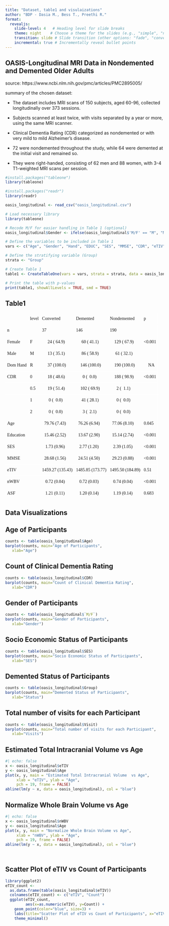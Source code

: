 ```yaml
---
title: "Dataset, table1 and visulaizations"
author: "BDP - Dasia M., Bess T., Preethi R."
format:
  revealjs:
    slide-level: 4   # Heading level for slide breaks
    theme: night    # Choose a theme for the slides (e.g., "simple", "night")
    transition: slide # Slide transition (other options: "fade", "convex", etc.)
    incremental: true # Incrementally reveal bullet points
---
```


## OASIS-Longitudinal MRI Data in Nondemented and Demented Older Adults {.smaller}
source: https://www.ncbi.nlm.nih.gov/pmc/articles/PMC2895005/

summary of the chosen dataset:

- The dataset includes MRI scans of 150 subjects, aged 60-96, collected longitudinally over 373 sessions.

- Subjects scanned at least twice, with visits separated by a year or more, using the same MRI scanner.

- Clinical Dementia Rating (CDR) categorized as nondemented or with very mild to mild Alzheimer’s disease.

- 72 were nondemented throughout the study, while 64 were demented at the initial visit and remained so.

- They were right-handed, consisting of 62 men and 88 women, with 3-4 T1-weighted MRI scans per session.


```r

#install.packages("tableone")
library(tableone)

#install.packages("readr")
library(readr)

oasis_longitudinal <- read_csv("oasis_longitudinal.csv")

# Load necessary library
library(tableone)

# Recode M/F for easier handling in Table 1 (optional)
oasis_longitudinal$Gender <- ifelse(oasis_longitudinal$'M/F' == "M", "Male", "Female")

# Define the variables to be included in Table 1
vars <- c("Age", "Gender", "Hand", "EDUC", "SES", "MMSE", "CDR", "eTIV", "nWBV", "ASF")

# Define the stratifying variable (Group)
strata <- "Group"

# Create Table 1
table1 <- CreateTableOne(vars = vars, strata = strata, data = oasis_longitudinal, factorVars = c("Gender", "Hand", "CDR"))

# Print the table with p-values
print(table1, showAllLevels = TRUE, smd = TRUE)

```



## Table1
<style type="text/css">
.tg  {border-collapse:collapse;border-spacing:0;}
.tg td{border-color:black;border-style:solid;border-width:1px;font-family:Arial, sans-serif;font-size:14px;
  overflow:hidden;padding:10px 5px;word-break:normal;}
.tg th{border-color:black;border-style:solid;border-width:1px;font-family:Arial, sans-serif;font-size:14px;
  font-weight:normal;overflow:hidden;padding:10px 5px;word-break:normal;}
.tg .tg-w7ak{border-color:#ffffff;font-family:Georgia, serif !important;text-align:left;vertical-align:top}
</style>
<table class="tg"><thead>
  <tr>
    <th class="tg-w7ak"></th>
    <th class="tg-w7ak">level</th>
    <th class="tg-w7ak">Converted</th>
    <th class="tg-w7ak">Demented</th>
    <th class="tg-w7ak">Nondemented</th>
    <th class="tg-w7ak">p</th>
  </tr></thead>
<tbody>
  <tr>
    <td class="tg-w7ak">n</td>
    <td class="tg-w7ak"></td>
    <td class="tg-w7ak">37</td>
    <td class="tg-w7ak">146</td>
    <td class="tg-w7ak">190</td>
    <td class="tg-w7ak"></td>
  </tr>
  <tr>
    <td class="tg-w7ak">Female</td>
    <td class="tg-w7ak">F</td>
    <td class="tg-w7ak">&nbsp;&nbsp;&nbsp;&nbsp;&nbsp;24 ( 64.9) </td>
    <td class="tg-w7ak">&nbsp;&nbsp;&nbsp;&nbsp;&nbsp;60 ( 41.1) </td>
    <td class="tg-w7ak">&nbsp;&nbsp;&nbsp;&nbsp;129 ( 67.9) </td>
    <td class="tg-w7ak">&lt;0.001</td>
  </tr>
  <tr>
    <td class="tg-w7ak">Male</td>
    <td class="tg-w7ak">M</td>
    <td class="tg-w7ak">&nbsp;&nbsp;&nbsp;&nbsp;&nbsp;13 ( 35.1) </td>
    <td class="tg-w7ak">&nbsp;&nbsp;&nbsp;&nbsp;&nbsp;86 ( 58.9) </td>
    <td class="tg-w7ak">&nbsp;&nbsp;&nbsp;&nbsp;&nbsp;61 ( 32.1) </td>
    <td class="tg-w7ak"></td>
  </tr>
  <tr>
    <td class="tg-w7ak">Dom Hand</td>
    <td class="tg-w7ak">R</td>
    <td class="tg-w7ak">&nbsp;&nbsp;&nbsp;&nbsp;&nbsp;37 (100.0) </td>
    <td class="tg-w7ak">&nbsp;&nbsp;&nbsp;&nbsp;146 (100.0) </td>
    <td class="tg-w7ak">&nbsp;&nbsp;&nbsp;&nbsp;190 (100.0) </td>
    <td class="tg-w7ak">&nbsp;&nbsp;&nbsp;&nbsp;NA</td>
  </tr>
  <tr>
    <td class="tg-w7ak">CDR</td>
    <td class="tg-w7ak">0</td>
    <td class="tg-w7ak">&nbsp;&nbsp;&nbsp;&nbsp;&nbsp;18 ( 48.6) </td>
    <td class="tg-w7ak">&nbsp;&nbsp;&nbsp;&nbsp;&nbsp;&nbsp;0 (&nbsp;&nbsp;0.0) </td>
    <td class="tg-w7ak">&nbsp;&nbsp;&nbsp;&nbsp;188 ( 98.9) </td>
    <td class="tg-w7ak">&lt;0.001</td>
  </tr>
  <tr>
    <td class="tg-w7ak"></td>
    <td class="tg-w7ak">0.5</td>
    <td class="tg-w7ak">&nbsp;&nbsp;&nbsp;&nbsp;&nbsp;19 ( 51.4) </td>
    <td class="tg-w7ak">&nbsp;&nbsp;&nbsp;&nbsp;102 ( 69.9) </td>
    <td class="tg-w7ak">&nbsp;&nbsp;&nbsp;&nbsp;&nbsp;&nbsp;2 (&nbsp;&nbsp;1.1) </td>
    <td class="tg-w7ak"></td>
  </tr>
  <tr>
    <td class="tg-w7ak"></td>
    <td class="tg-w7ak">1</td>
    <td class="tg-w7ak">&nbsp;&nbsp;&nbsp;&nbsp;&nbsp;&nbsp;0 (&nbsp;&nbsp;0.0) </td>
    <td class="tg-w7ak">&nbsp;&nbsp;&nbsp;&nbsp;&nbsp;41 ( 28.1) </td>
    <td class="tg-w7ak">&nbsp;&nbsp;&nbsp;&nbsp;&nbsp;&nbsp;0 (&nbsp;&nbsp;0.0) </td>
    <td class="tg-w7ak"></td>
  </tr>
  <tr>
    <td class="tg-w7ak"></td>
    <td class="tg-w7ak">2</td>
    <td class="tg-w7ak">&nbsp;&nbsp;&nbsp;&nbsp;&nbsp;&nbsp;0 (&nbsp;&nbsp;0.0) </td>
    <td class="tg-w7ak">&nbsp;&nbsp;&nbsp;&nbsp;&nbsp;&nbsp;3 (&nbsp;&nbsp;2.1) </td>
    <td class="tg-w7ak">&nbsp;&nbsp;&nbsp;&nbsp;&nbsp;&nbsp;0 (&nbsp;&nbsp;0.0) </td>
    <td class="tg-w7ak"></td>
  </tr>
  <tr>
    <td class="tg-w7ak">Age</td>
    <td class="tg-w7ak"></td>
    <td class="tg-w7ak">&nbsp;&nbsp;79.76 (7.43)</td>
    <td class="tg-w7ak">&nbsp;&nbsp;76.26 (6.94)</td>
    <td class="tg-w7ak">&nbsp;&nbsp;77.06 (8.10)</td>
    <td class="tg-w7ak">0.045</td>
  </tr>
  <tr>
    <td class="tg-w7ak">Education</td>
    <td class="tg-w7ak"></td>
    <td class="tg-w7ak">&nbsp;&nbsp;15.46 (2.52)</td>
    <td class="tg-w7ak">&nbsp;&nbsp;13.67 (2.90)</td>
    <td class="tg-w7ak">&nbsp;&nbsp;15.14 (2.74)</td>
    <td class="tg-w7ak">&lt;0.001</td>
  </tr>
  <tr>
    <td class="tg-w7ak">SES</td>
    <td class="tg-w7ak"></td>
    <td class="tg-w7ak">&nbsp;&nbsp;&nbsp;1.73 (0.96)</td>
    <td class="tg-w7ak">&nbsp;&nbsp;&nbsp;2.77 (1.20)</td>
    <td class="tg-w7ak">&nbsp;&nbsp;&nbsp;2.39 (1.05)</td>
    <td class="tg-w7ak">&lt;0.001</td>
  </tr>
  <tr>
    <td class="tg-w7ak">MMSE</td>
    <td class="tg-w7ak"></td>
    <td class="tg-w7ak">&nbsp;&nbsp;28.68 (1.56)</td>
    <td class="tg-w7ak">&nbsp;&nbsp;24.51 (4.50)</td>
    <td class="tg-w7ak">&nbsp;&nbsp;29.23 (0.88)</td>
    <td class="tg-w7ak">&lt;0.001</td>
  </tr>
  <tr>
    <td class="tg-w7ak">eTIV</td>
    <td class="tg-w7ak"></td>
    <td class="tg-w7ak">1459.27 (135.43)</td>
    <td class="tg-w7ak">1485.85 (173.77)</td>
    <td class="tg-w7ak">1495.50 (184.89)</td>
    <td class="tg-w7ak">0.51</td>
  </tr>
  <tr>
    <td class="tg-w7ak">nWBV</td>
    <td class="tg-w7ak"></td>
    <td class="tg-w7ak">&nbsp;&nbsp;&nbsp;0.72 (0.04)</td>
    <td class="tg-w7ak">&nbsp;&nbsp;&nbsp;0.72 (0.03)</td>
    <td class="tg-w7ak">&nbsp;&nbsp;&nbsp;0.74 (0.04)</td>
    <td class="tg-w7ak">&lt;0.001</td>
  </tr>
  <tr>
    <td class="tg-w7ak">ASF</td>
    <td class="tg-w7ak"></td>
    <td class="tg-w7ak">&nbsp;&nbsp;&nbsp;1.21 (0.11)</td>
    <td class="tg-w7ak">&nbsp;&nbsp;&nbsp;1.20 (0.14)</td>
    <td class="tg-w7ak">&nbsp;&nbsp;&nbsp;1.19 (0.14)</td>
    <td class="tg-w7ak">0.683</td>
  </tr>
</tbody></table>


## Data Visualizations

## Age of Participants

```r

counts <- table(oasis_longitudinal$Age)
barplot(counts, main="Age of Participants",
   xlab="Age")
```

## Count of Clinical Dementia Rating
```r
counts <- table(oasis_longitudinal$CDR)
barplot(counts, main="Count of Clinical Dementia Rating",
   xlab="CDR")
```
## Gender of Participants
```r
counts <- table(oasis_longitudinal$`M/F`)
barplot(counts, main="Gender of Participants",
   xlab="Gender")
```
## Socio Economic Status of Participants
```r
counts <- table(oasis_longitudinal$SES)
barplot(counts, main="Socio Economic Status of Participants",
   xlab="SES")
```
## Demented Status of Participants
```r
counts <- table(oasis_longitudinal$Group)
barplot(counts, main="Demented Status of Participants",
   xlab="Status")
```
## Total number of visits for each Participant
```r
counts <- table(oasis_longitudinal$Visit)
barplot(counts, main="Total number of visits for each Participant",
   xlab="Visits")
```
## Estimated Total Intracranial Volume  vs Age
```r
#| echo: false
x <- oasis_longitudinal$eTIV
y <- oasis_longitudinal$Age
plot(x, y, main = "Estimated Total Intracranial Volume  vs Age",
     xlab = "eTIV", ylab = "Age",
     pch = 19, frame = FALSE)
abline(lm(y ~ x, data = oasis_longitudinal), col = "blue")
```
## Normalize Whole Brain Volume vs Age
```r
#| echo: false
x <- oasis_longitudinal$nWBV
y <- oasis_longitudinal$Age
plot(x, y, main = "Normalize Whole Brain Volume vs Age",
     xlab = "nWBV", ylab = "Age",
     pch = 19, frame = FALSE)
abline(lm(y ~ x, data = oasis_longitudinal), col = "blue")

    
```
## Scatter Plot of eTIV vs Count of Participants
```r
library(ggplot2)
eTIV_count <-
  as.data.frame(table(oasis_longitudinal$eTIV))
  colnames(eTIV_count) <- c("eTIV", "Count")
  ggplot(eTIV_count,
         aes(x=as.numeric(eTIV), y=Count)) +
    geom_point(color="blue", size=3) +
    labs(title="Scatter Plot of eTIV vs Count of Participants", x="eTIV", y="Count of Participants") +
    theme_minimal()
```


